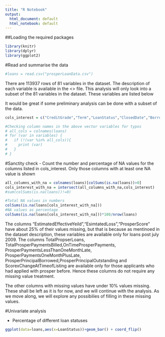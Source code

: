 ```yaml
---
title: "R Notebook"
output:
  html_document: default
  html_notebook: default
---
```


##Loading the required packages
```r
library(knitr)
library(dplyr)
library(ggplot2)
```

#Read and summarise the data
```r
#loans = read.csv("prosperLoanData.csv")
```

There are 113937 rows of 81 variables in the dataset. The description of each variable is available in the <> file. 
This analysis will only look into a subset of the 81 variables in the dataset. These variables are listed below

It would be great if some preliminary analysis can be done with a subset of the data.
```r
cols_interest = c("CreditGrade","Term","LoanStatus","ClosedDate","BorrowerAPR","BorrowerRate","LenderYield","EstimatedEffectiveYield","EstimatedLoss","ProsperRating..Alpha.", "ProsperScore", "BorrowerState", "Occupation","EmploymentStatus", "EmploymentStatusDuration","IsBorrowerHomeowner", "DateCreditPulled", "CreditScoreRangeLower", "CreditScoreRangeUpper", "CurrentCreditLines", "OpenCreditLines","TotalCreditLinespast7years","InquiriesLast6Months","TotalInquiries","CurrentDelinquencies","AmountDelinquent","DelinquenciesLast7Years","DebtToIncomeRatio","IncomeRange","IncomeVerifiable","StatedMonthlyIncome","TotalProsperLoans","TotalProsperPaymentsBilled","OnTimeProsperPayments","ProsperPaymentsLessThanOneMonthLate","ProsperPaymentsOneMonthPlusLate","ProsperPrincipalBorrowed","ProsperPrincipalOutstanding","ScorexChangeAtTimeOfListing","LoanCurrentDaysDelinquent","LoanFirstDefaultedCycleNumber","LoanMonthsSinceOrigination","LoanOriginalAmount","MonthlyLoanPayment","PercentFunded","InvestmentFromFriendsCount","InvestmentFromFriendsAmount","Investors")
```
```r
#Checking column names in the above vector variables for typos
# all_cols = colnames(loans)
# for (var in variables) {
#   if (!(var %in% all_cols)){
#     print (var)
#   }
# }
```


#Sanctity check
- Count the number and  percentage of NA values for the columns listed in cols_interest. Only those columns with at least  one NA value is shown 

```r
all_columns_with_na = colnames(loans)[colSums(is.na(loans))>0]
cols_interest_with_na = intersect(all_columns_with_na,cols_interest)
#sum(colSums(is.na(loans))!=0)

#Total NA values in numbers
colSums(is.na(loans[cols_interest_with_na]))
#NA values as percentage
colSums(is.na(loans[cols_interest_with_na]))*100/nrow(loans)
```

The columns "EstimatedEffectiveYeild","EsimtatedLoss","ProsperScore" have about 25% of their values missing, but that is because as mentinoed in the dataset description, these variables are available only for loans post july 2009. The columns TotalPropserLoans, TotalProsperPaymentsBilled,OnTimeProsperPayments, ProsperPaymentsLessThanOneMonthLate, ProsperPaymentsOneMonthPlusLate, ProsperPrincipalBorrowed,ProsperPrincipalOutstanding and ScorexChangeAtTimeofListing are available only for those applicants who had applied with prosper before. 
Hence these columns do not require any missing value treatment.

The other columns with missing values have under 10% values missing. These shall be left as it is for now, and we will continue with the analysis. As we move along, we will explore any possibilies of filling in these missing values. 



#Univariate analysis

- Percentage of different loan statuses

```r
ggplot(data=loans,aes(x=LoanStatus))+geom_bar() + coord_flip()

```

